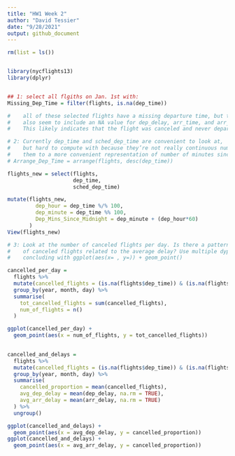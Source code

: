 ```yaml
---
title: "HW1 Week 2"
author: "David Tessier"
date: "9/28/2021"
output: github_document
---
```

  
```r

rm(list = ls())


library(nycflights13)
library(dplyr)


## 1: select all flgiths on Jan. 1st with:
Missing_Dep_Time = filter(flights, is.na(dep_time))

#    all of these selected flights have a missing departure time, but they 
#    also seem to include an NA value for dep_delay, arr_time, and arr_delay as well.
#    This likely indicates that the flight was canceled and never departed at all.

# 2: Currently dep_time and sched_dep_time are convenient to look at, 
#    but hard to compute with because they’re not really continuous numbers. Convert
#    them to a more convenient representation of number of minutes since midnight.
# Arrange_Dep_Time = arrange(flights, desc(dep_time))

flights_new = select(flights,
                     dep_time,
                     sched_dep_time)

mutate(flights_new,
         dep_hour = dep_time %/% 100,
         dep_minute = dep_time %% 100,
         Dep_Mins_Since_Midnight = dep_minute + (dep_hour*60)
       )
View(flights_new)

# 3: Look at the number of canceled flights per day. Is there a pattern? Is the proportion
#    of canceled flights related to the average delay? Use multiple dyplr operations,
#    concluding with ggplot(aes(x= , y=)) + geom_point()

cancelled_per_day = 
  flights %>%
  mutate(cancelled_flights = (is.na(flights$dep_time)) & (is.na(flights$arr_time))) %>%
  group_by(year, month, day) %>%
  summarise(
    tot_cancelled_flights = sum(cancelled_flights),
    num_of_flights = n()
  )

ggplot(cancelled_per_day) +
  geom_point(aes(x = num_of_flights, y = tot_cancelled_flights))
  

cancelled_and_delays = 
  flights %>%
  mutate(cancelled_flights = (is.na(flights$dep_time)) & (is.na(flights$arr_time))) %>%
  group_by(year, month, day) %>%
  summarise(
    cancelled_proportion = mean(cancelled_flights),
    avg_dep_delay = mean(dep_delay, na.rm = TRUE),
    avg_arr_delay = mean(arr_delay, na.rm = TRUE)
  ) %>%
  ungroup()

ggplot(cancelled_and_delays) +
  geom_point(aes(x = avg_dep_delay, y = cancelled_proportion))
ggplot(cancelled_and_delays) +
  geom_point(aes(x = avg_arr_delay, y = cancelled_proportion))
                    
```